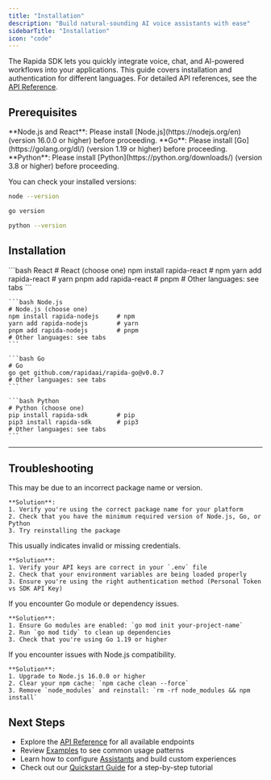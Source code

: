 ```yaml
---
title: "Installation"
description: "Build natural-sounding AI voice assistants with ease"
sidebarTitle: "Installation"
icon: "code"
---
```


The Rapida SDK lets you quickly integrate voice, chat, and AI-powered workflows into your applications. This guide covers installation and authentication for different languages. For detailed API references, see the [API Reference](/api-reference).

## Prerequisites

<Info>
  **Node.js and React**: Please install [Node.js](https://nodejs.org/en)
  (version 16.0.0 or higher) before proceeding.
</Info>

<Info>
  **Go**: Please install [Go](https://golang.org/dl/) (version 1.19 or higher)
  before proceeding.
</Info>

<Info>
  **Python**: Please install [Python](https://python.org/downloads/) (version
  3.8 or higher) before proceeding.
</Info>

You can check your installed versions:

<CodeGroup>

```bash Node.js
node --version
```

```bash Go
go version
```

```bash Python
python --version
```

</CodeGroup>

## Installation

<CodeGroup>
    ```bash React
    # React (choose one)
    npm install rapida-react      # npm
    yarn add rapida-react         # yarn
    pnpm add rapida-react         # pnpm
    # Other languages: see tabs
    ```

    ```bash Node.js
    # Node.js (choose one)
    npm install rapida-nodejs     # npm
    yarn add rapida-nodejs        # yarn
    pnpm add rapida-nodejs        # pnpm
    # Other languages: see tabs
    ```

    ```bash Go
    # Go
    go get github.com/rapidaai/rapida-go@v0.0.7
    # Other languages: see tabs
    ```

    ```bash Python
    # Python (choose one)
    pip install rapida-sdk        # pip
    pip3 install rapida-sdk       # pip3
    # Other languages: see tabs
    ```

</CodeGroup>

---

## Troubleshooting

<AccordionGroup>
  <Accordion title="Error: Module not found">
    This may be due to an incorrect package name or version.

    **Solution**:
    1. Verify you're using the correct package name for your platform
    2. Check that you have the minimum required version of Node.js, Go, or Python
    3. Try reinstalling the package

  </Accordion>

  <Accordion title="Authentication errors">
    This usually indicates invalid or missing credentials.

    **Solution**:
    1. Verify your API keys are correct in your `.env` file
    2. Check that your environment variables are being loaded properly
    3. Ensure you're using the right authentication method (Personal Token vs SDK API Key)

  </Accordion>

  <Accordion title="Go module issues">
    If you encounter Go module or dependency issues.

    **Solution**:
    1. Ensure Go modules are enabled: `go mod init your-project-name`
    2. Run `go mod tidy` to clean up dependencies
    3. Check that you're using Go 1.19 or higher

  </Accordion>

  <Accordion title="Node.js version compatibility">
    If you encounter issues with Node.js compatibility.

    **Solution**:
    1. Upgrade to Node.js 16.0.0 or higher
    2. Clear your npm cache: `npm cache clean --force`
    3. Remove `node_modules` and reinstall: `rm -rf node_modules && npm install`

  </Accordion>
</AccordionGroup>

## Next Steps

- Explore the [API Reference](/api-reference) for all available endpoints
- Review [Examples](/examples) to see common usage patterns
- Learn how to configure [Assistants](/guides/assistants) and build custom experiences
- Check out our [Quickstart Guide](/quickstart) for a step-by-step tutorial
